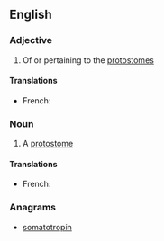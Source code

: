 ==English==

===Adjective===
{{en-adj|-}}

# Of or pertaining to the [[protostome]]s

====Translations====
{{trans-top|of or pertaining to the protostomes}}
* French: {{t|fr|protostomien}}
{{trans-mid}}
{{trans-bottom}}

===Noun===
{{en-noun}}

# A [[protostome]]

====Translations====
{{trans-top|a protostome}}
* French: {{t|fr|protostomien|m}}
{{trans-mid}}
{{trans-bottom}}

===Anagrams===
* [[somatotropin#English|somatotropin]]